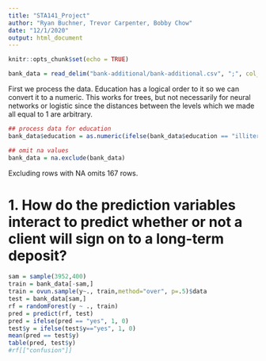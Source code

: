 ```yaml
---
title: "STA141_Project"
author: "Ryan Buchner, Trevor Carpenter, Bobby Chow"
date: "12/1/2020"
output: html_document
---
```


```r
knitr::opts_chunk$set(echo = TRUE)
```

```r
bank_data = read_delim("bank-additional/bank-additional.csv", ";", col_names=TRUE, col_types = "dfffffffffddddfdddddf")
```

First we process the data. Education has a logical order to it so we can convert it to a numeric. This works for trees, but not necessarily for neural networks or logistic since the distances between the levels which we made all equal to 1 are arbitrary.
```r
## process data for education
bank_data$education = as.numeric(ifelse(bank_data$education == "illiterate", 0, ifelse(bank_data$education == "basic.4y", 1, ifelse(bank_data$education == "basic.6y", 2, ifelse(bank_data$education == "basic.9y", 3, ifelse(bank_data$education == "high.school", 4, ifelse(bank_data$education == "university.degree", 5, ifelse(bank_data$education == "professional.course", 0, NA))))))))

## omit na values
bank_data = na.exclude(bank_data)
```
Excluding rows with NA omits 167 rows.

# 1. How do the prediction variables interact to predict whether or not a client will sign on to a long-term deposit?

```r
sam = sample(3952,400)
train = bank_data[-sam,]
train = ovun.sample(y~., train,method="over", p=.5)$data
test = bank_data[sam,]
rf = randomForest(y ~ ., train)
pred = predict(rf, test)
pred = ifelse(pred == "yes", 1, 0)
test$y = ifelse(test$y=="yes", 1, 0)
mean(pred == test$y)
table(pred, test$y)
#rf[["confusion"]]
```








